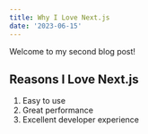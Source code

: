 ```yaml
---
title: Why I Love Next.js
date: '2023-06-15'
---
```


Welcome to my second blog post!

## Reasons I Love Next.js

1. Easy to use
2. Great performance
3. Excellent developer experience
